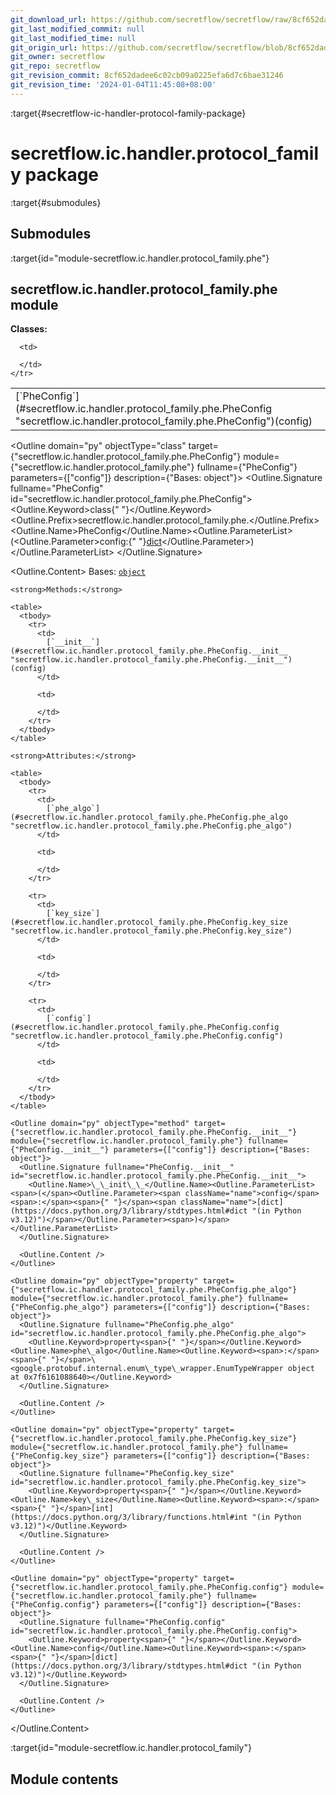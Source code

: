 ```yaml
---
git_download_url: https://github.com/secretflow/secretflow/raw/8cf652dadee6c02cb09a0225efa6d7c6bae31246/docs/source/secretflow.ic.handler.protocol_family.rst
git_last_modified_commit: null
git_last_modified_time: null
git_origin_url: https://github.com/secretflow/secretflow/blob/8cf652dadee6c02cb09a0225efa6d7c6bae31246/docs/source/secretflow.ic.handler.protocol_family.rst
git_owner: secretflow
git_repo: secretflow
git_revision_commit: 8cf652dadee6c02cb09a0225efa6d7c6bae31246
git_revision_time: '2024-01-04T11:45:08+08:00'
---
```


:target{#secretflow-ic-handler-protocol-family-package}

# secretflow\.ic.handler.protocol\_family package

:target{#submodules}

## Submodules

:target{id="module-secretflow.ic.handler.protocol_family.phe"}

## <Target id="secretflow-ic-handler-protocol-family-phe-module" />secretflow\.ic.handler.protocol\_family.phe module

<strong>Classes:</strong>

<table>
  <tbody>
    <tr>
      <td>
        [`PheConfig`](#secretflow.ic.handler.protocol_family.phe.PheConfig "secretflow.ic.handler.protocol_family.phe.PheConfig")(config)
      </td>

      <td>

      </td>
    </tr>
  </tbody>
</table>

<Outline domain="py" objectType="class" target={"secretflow.ic.handler.protocol_family.phe.PheConfig"} module={"secretflow.ic.handler.protocol_family.phe"} fullname={"PheConfig"} parameters={["config"]} description={"Bases: object"}>
  <Outline.Signature fullname="PheConfig" id="secretflow.ic.handler.protocol_family.phe.PheConfig">
    <Outline.Keyword>class<span>{" "}</span></Outline.Keyword><Outline.Prefix>secretflow\.ic.handler.protocol\_family.phe.</Outline.Prefix><Outline.Name>PheConfig</Outline.Name><Outline.ParameterList><span>(</span><Outline.Parameter><span className="name">config</span><span>:</span><span>{" "}</span><span className="name">[dict](https://docs.python.org/3/library/stdtypes.html#dict "(in Python v3.12)")</span></Outline.Parameter><span>)</span></Outline.ParameterList>
  </Outline.Signature>

  <Outline.Content>
    Bases: [`object`](https://docs.python.org/3/library/functions.html#object "(in Python v3.12)")

    <strong>Methods:</strong>

    <table>
      <tbody>
        <tr>
          <td>
            [`__init__`](#secretflow.ic.handler.protocol_family.phe.PheConfig.__init__ "secretflow.ic.handler.protocol_family.phe.PheConfig.__init__")(config)
          </td>

          <td>

          </td>
        </tr>
      </tbody>
    </table>

    <strong>Attributes:</strong>

    <table>
      <tbody>
        <tr>
          <td>
            [`phe_algo`](#secretflow.ic.handler.protocol_family.phe.PheConfig.phe_algo "secretflow.ic.handler.protocol_family.phe.PheConfig.phe_algo")
          </td>

          <td>

          </td>
        </tr>

        <tr>
          <td>
            [`key_size`](#secretflow.ic.handler.protocol_family.phe.PheConfig.key_size "secretflow.ic.handler.protocol_family.phe.PheConfig.key_size")
          </td>

          <td>

          </td>
        </tr>

        <tr>
          <td>
            [`config`](#secretflow.ic.handler.protocol_family.phe.PheConfig.config "secretflow.ic.handler.protocol_family.phe.PheConfig.config")
          </td>

          <td>

          </td>
        </tr>
      </tbody>
    </table>

    <Outline domain="py" objectType="method" target={"secretflow.ic.handler.protocol_family.phe.PheConfig.__init__"} module={"secretflow.ic.handler.protocol_family.phe"} fullname={"PheConfig.__init__"} parameters={["config"]} description={"Bases: object"}>
      <Outline.Signature fullname="PheConfig.__init__" id="secretflow.ic.handler.protocol_family.phe.PheConfig.__init__">
        <Outline.Name>\_\_init\_\_</Outline.Name><Outline.ParameterList><span>(</span><Outline.Parameter><span className="name">config</span><span>:</span><span>{" "}</span><span className="name">[dict](https://docs.python.org/3/library/stdtypes.html#dict "(in Python v3.12)")</span></Outline.Parameter><span>)</span></Outline.ParameterList>
      </Outline.Signature>

      <Outline.Content />
    </Outline>

    <Outline domain="py" objectType="property" target={"secretflow.ic.handler.protocol_family.phe.PheConfig.phe_algo"} module={"secretflow.ic.handler.protocol_family.phe"} fullname={"PheConfig.phe_algo"} parameters={["config"]} description={"Bases: object"}>
      <Outline.Signature fullname="PheConfig.phe_algo" id="secretflow.ic.handler.protocol_family.phe.PheConfig.phe_algo">
        <Outline.Keyword>property<span>{" "}</span></Outline.Keyword><Outline.Name>phe\_algo</Outline.Name><Outline.Keyword><span>:</span><span>{" "}</span>\<google.protobuf.internal.enum\_type\_wrapper.EnumTypeWrapper object at 0x7f6161088640></Outline.Keyword>
      </Outline.Signature>

      <Outline.Content />
    </Outline>

    <Outline domain="py" objectType="property" target={"secretflow.ic.handler.protocol_family.phe.PheConfig.key_size"} module={"secretflow.ic.handler.protocol_family.phe"} fullname={"PheConfig.key_size"} parameters={["config"]} description={"Bases: object"}>
      <Outline.Signature fullname="PheConfig.key_size" id="secretflow.ic.handler.protocol_family.phe.PheConfig.key_size">
        <Outline.Keyword>property<span>{" "}</span></Outline.Keyword><Outline.Name>key\_size</Outline.Name><Outline.Keyword><span>:</span><span>{" "}</span>[int](https://docs.python.org/3/library/functions.html#int "(in Python v3.12)")</Outline.Keyword>
      </Outline.Signature>

      <Outline.Content />
    </Outline>

    <Outline domain="py" objectType="property" target={"secretflow.ic.handler.protocol_family.phe.PheConfig.config"} module={"secretflow.ic.handler.protocol_family.phe"} fullname={"PheConfig.config"} parameters={["config"]} description={"Bases: object"}>
      <Outline.Signature fullname="PheConfig.config" id="secretflow.ic.handler.protocol_family.phe.PheConfig.config">
        <Outline.Keyword>property<span>{" "}</span></Outline.Keyword><Outline.Name>config</Outline.Name><Outline.Keyword><span>:</span><span>{" "}</span>[dict](https://docs.python.org/3/library/stdtypes.html#dict "(in Python v3.12)")</Outline.Keyword>
      </Outline.Signature>

      <Outline.Content />
    </Outline>
  </Outline.Content>
</Outline>

:target{id="module-secretflow.ic.handler.protocol_family"}

## <Target id="module-contents" />Module contents
